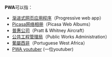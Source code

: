 {{noteTA
|1=zh-cn:Picasa网络相册; zh-tw:Picasa網路相簿;
}}
'''PWA'''可以指：
* [[渐进式网页应用程序|渐进式网页应用程序]]（Progressive web app）
* [[Picasa网络相册|Picasa网络相册]]（Picasa Web Albums）
* [[普惠公司|普惠公司]]（Pratt & Whitney Aircraft）
* [[公共工程管理局|公共工程管理局]]（Public Works Administration）
* [[葡屬西非|葡屬西非]]（Portuguese West Africa）
*[[PWA_youtuber|PWA youtuber]] (一位youtuber) 

{{消歧義|CAT=三字拉丁字母縮寫消歧義}}